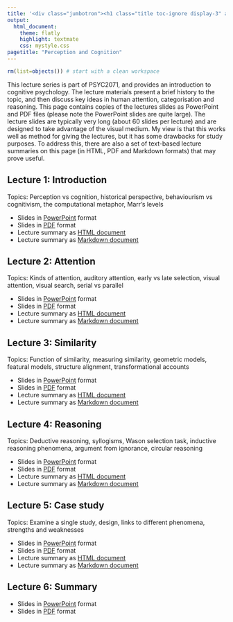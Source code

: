 ```yaml
---
title: '<div class="jumbotron"><h1 class="title toc-ignore display-3" align="center">Perception and Cognition</h1><p class="lead" align="center">Danielle Navarro</p></div>'
output:
  html_document:
    theme: flatly
    highlight: textmate
    css: mystyle.css
pagetitle: "Perception and Cognition"
---
```


```r
rm(list=objects()) # start with a clean workspace
```


This lecture series is part of PSYC2071, and provides an introduction to cognitive psychology. The lecture materials present a brief history to the topic, and then discuss key ideas in human attention, categorisation and reasoning. This page contains copies of the lectures slides as PowerPoint and PDF files (please note the PowerPoint slides are quite large). The lecture slides are typically very long (about 60 slides per lecture) and are designed to take advantage of the visual medium. My view is that this works well as method for giving the lectures, but it has some drawbacks for study purposes. To address this, there are also a set of text-based lecture summaries on this page (in HTML, PDF and Markdown formats) that may prove useful.


## Lecture 1: Introduction

Topics: Perception vs cognition, historical perspective, behaviourism vs cognitivism, the computational metaphor, Marr's levels

- Slides in [PowerPoint](lecture1.pptx) format
- Slides in [PDF](lecture1.pdf) format
- Lecture summary as [HTML document](lecture1-summary.html)
- Lecture summary as [Markdown document](lecture1-summary.md)

## Lecture 2: Attention

Topics: Kinds of attention, auditory attention, early vs late selection, visual attention, visual search, serial vs parallel

- Slides in [PowerPoint](lecture2.pptx) format
- Slides in [PDF](lecture2.pdf) format 
- Lecture summary as [HTML document](lecture2-summary.html)
- Lecture summary as [Markdown document](lecture2-summary.md)

## Lecture 3: Similarity

Topics: Function of similarity, measuring similarity, geometric models, featural models, structure alignment, transformational accounts

- Slides in [PowerPoint](lecture3.pptx) format
- Slides in [PDF](lecture3.pdf) format 
- Lecture summary as [HTML document](lecture3-summary.html)
- Lecture summary as [Markdown document](lecture3-summary.md)

## Lecture 4: Reasoning

Topics: Deductive reasoning, syllogisms, Wason selection task, inductive reasoning phenomena, argument from ignorance, circular reasoning

- Slides in [PowerPoint](lecture4.pptx) format
- Slides in [PDF](lecture4.pdf) format 
- Lecture summary as [HTML document](lecture4-summary.html)
- Lecture summary as [Markdown document](lecture4-summary.md)

## Lecture 5: Case study

Topics: Examine a single study, design, links to different phenomena, strengths and weaknesses

- Slides in [PowerPoint](lecture5.pptx) format
- Slides in [PDF](lecture5.pdf) format 
- Lecture summary as [HTML document](lecture5-summary.html)
- Lecture summary as [Markdown document](lecture5-summary.md)

## Lecture 6: Summary

- Slides in [PowerPoint](lecture6.pptx) format
- Slides in [PDF](lecture6.pdf) format 

